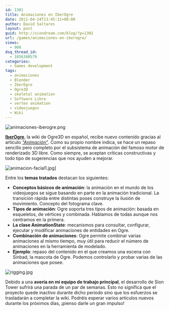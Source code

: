 ```yaml
---
id: 1301
title: Animaciones en IberOgre
date: 2011-04-24T13:45:11+00:00
author: David Saltares
layout: post
guid: http://siondream.com/blog/?p=1301
url: /games/animaciones-en-iberogre/
views:
  - 908
dsq_thread_id:
  - 1856380579
categories:
  - Games development
tags:
  - animaciones
  - Blender
  - IberOgre
  - Ogre3D
  - skeletal animation
  - Software Libre
  - vertex animation
  - videojuegos
  - Wiki
---
```


![animaciones-iberogre.png](/img/wp/animaciones-iberogre.webp)

**[IberOgre](http://osl2.uca.es/iberogre/index.php/P%C3%A1gina_Principal)**, la wiki de Ogre3D en español, recibe nuevo contenido gracias al artículo _["Animación"](http://osl2.uca.es/iberogre/index.php/Animaci%C3%B3n)_. Como su propio nombre indica, se hace un repaso sencillo pero completo por el subsistema de animación del famoso motor de renderizado 3D libre. Como siempre, se aceptan críticas constructivas y todo tipo de sugerencias que nos ayuden a mejorar.

![animacion-facial1.jpg](/img/wp/animacion-facial1.webp)]

Entre los **temas tratados** destacan los siguientes:

- **Conceptos básicos de animación**: la animación en el mundo de los videojuegos se sigue basando en parte en la animación tradicional. La transición rápida entre distintas poses construye la ilusión de movimiento. Concepto del fotograma clave.
- **Tipos de animación**: Ogre soporta tres tipos de animación: basada en esqueletos, de vértices y combinada. Hablamos de todas aunque nos centramos en la primera.
- **La clase AnimationState**: mecanismos para consultar, configurar, ejecutar y modificar animaciones de entidades en Ogre.
- **Combinación de animaciones**: Ogre permite combinar varias animaciones al mismo tiempo, muy útil para reducir el número de animaciones en la herramienta de modelado.
- **Ejemplo**: repaso del contenido en el que creamos una escena con Sinbad, la mascota de Ogre. Podemos controlarlo y probar varias de las animaciones que posee.

![rigging.jpg](/img/wp/rigging.webp)

Debido a una **avería en mi equipo de trabajo principal**, el desarrollo de Sion Tower sufrirá una parada de un par de semanas. Esto no significa que el proyecto quede inactivo durante dicho periodo sino que los esfuerzos se trasladarán a completar la wiki. Podréis esperar varios artículos nuevos durante los próximos días, ¡pienso darle un gran impulso!
